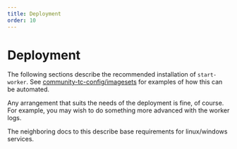 ```yaml
---
title: Deployment
order: 10
---
```


# Deployment

The following sections describe the recommended installation of `start-worker`.
See [community-tc-config/imagesets](https://github.com/mozilla/community-tc-config/tree/master/imagesets) for examples of how this can be automated.

Any arrangement that suits the needs of the deployment is fine, of course.
For example, you may wish to do something more advanced with the worker logs.

The neighboring docs to this describe base requirements for linux/windows services.
